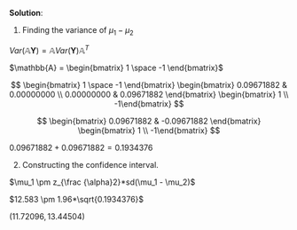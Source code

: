 
**Solution**:

1. Finding the variance of $\mu_1 - \mu_2$

$Var(\mathbb{A}\mathbf{Y}) = \mathbb{A}Var(\mathbf{Y})\mathbb{A}^T$

$\mathbb{A} = \begin{bmatrix} 1 \space -1 \end{bmatrix}$

$$
\begin{bmatrix} 1 \space -1 \end{bmatrix} \begin{bmatrix} 0.09671882 & 0.00000000 \\ 0.00000000 & 0.09671882 \end{bmatrix} \begin{bmatrix} 1 \\ -1\end{bmatrix}
$$

$$
\begin{bmatrix} 0.09671882 & -0.09671882 \end{bmatrix} \begin{bmatrix} 1 \\ -1\end{bmatrix}
$$

$0.09671882 + 0.09671882 =  0.1934376$

2. Constructing the confidence interval.

$\mu_1 \pm z_{\frac {\alpha}2}*sd(\mu_1 - \mu_2)$

$12.583 \pm 1.96*\sqrt{0.1934376}$

$(11.72096, 13.44504)$



